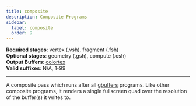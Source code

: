 ```yaml
---
title: composite
description: Composite Programs
sidebar:
  label: composite
  order: 9
---
```


**Required stages**: vertex (.vsh), fragment (.fsh)  
**Optional stages**: geometry (.gsh), compute (.csh)  
**Output Buffers**: [colortex](/reference/buffers/colortex)  
**Valid suffixes**: N/A, 1-99

-------------------------------------------------

A composite pass which runs after all [gbuffers](/reference/programs/gbuffers) programs. Like other composite programs, it renders a single fullscreen quad over the resolution of the buffer(s) it writes to.